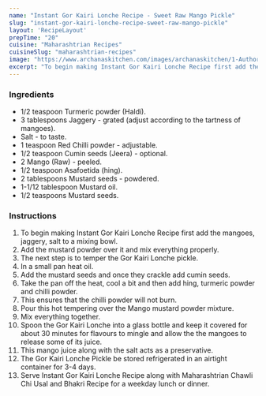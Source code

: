---
name: "Instant Gor Kairi Lonche Recipe - Sweet Raw Mango Pickle"
slug: "instant-gor-kairi-lonche-recipe-sweet-raw-mango-pickle"
layout: 'RecipeLayout'
prepTime: "20"
cuisine: "Maharashtrian Recipes"
cuisineSlug: "maharashtrian-recipes"
image: "https://www.archanaskitchen.com/images/archanaskitchen/1-Author/madhulia/Instant_Goad_Kairi_Loncha_Maharashtrian_style_instant_green_Mango_pickle.jpg"
excerpt: "To begin making Instant Gor Kairi Lonche Recipe first add the mangoes, jaggery, salt to a mixing bowl"
---

### Ingredients

- 1/2 teaspoon Turmeric powder (Haldi).
- 3 tablespoons Jaggery - grated (adjust according to the tartness of mangoes).
- Salt - to taste.
- 1 teaspoon Red Chilli powder - adjustable.
- 1/2 teaspoon Cumin seeds (Jeera) - optional.
- 2 Mango (Raw) - peeled.
- 1/2 teaspoon Asafoetida (hing).
- 2 tablespoons Mustard seeds - powdered.
- 1-1/12 tablespoon Mustard oil.
- 1/2 teaspoons Mustard seeds.

### Instructions

1. To begin making Instant Gor Kairi Lonche Recipe first add the mangoes, jaggery, salt to a mixing bowl.
1. Add the mustard powder over it and mix everything properly.
1. The next step is to temper the Gor Kairi Lonche pickle.
1. In a small pan heat oil.
1. Add the mustard seeds and once they crackle add cumin seeds.
1. Take the pan off the heat, cool a bit and then add hing, turmeric powder and chilli powder.
1. This ensures that the chilli powder will not burn.
1. Pour this hot tempering over the Mango mustard powder mixture.
1. Mix everything together.
1. Spoon the Gor Kairi Lonche into a glass bottle and keep it covered for about 30 minutes for flavours to mingle and allow the the mangoes to release some of its juice.
1. This mango juice along with the salt acts as a preservative.
1. The Gor Kairi Lonche Pickle be stored refrigerated in an airtight container for 3-4 days.
1. Serve Instant Gor Kairi Lonche Recipe along with Maharashtrian Chawli Chi Usal and Bhakri Recipe for a weekday lunch or dinner.
